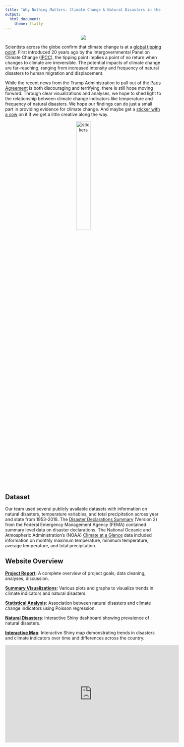```yaml
---
title: "Why Nothing Matters: Climate Change & Natural Disasters in the United States"
output: 
  html_document:
    theme: flatly
---
```

<center>
![](http://giphygifs.s3.amazonaws.com/media/rozlnqOWqxqA8/giphy.gif)  

</center>  


Scientists across the globe confirm that climate change is at a [global tipping point](https://www.nationalgeographic.com/science/2019/11/earth-tipping-point/). First introduced 20 years ago by the Intergovernmental Panel on Climate Change ([IPCC](https://www.ipcc.ch/)), the tipping point implies a point of no return when changes to climate are irreversible. The potential impacts of climate change are far-reaching, ranging from increased intensity and frequency of natural disasters to human migration and displacement. 


While the recent news from the Trump Administration to pull out of the [Paris Agreement](https://www.washingtonpost.com/climate-environment/2019/11/04/trump-makes-it-official-us-will-withdraw-paris-climate-accord/) is both discouraging and terrifying, there is still hope moving forward. Through clear visualizations and analyses, we hope to shed light to the relationship between climate change indicators like temperature and frequency of natural disasters. We hope our findings can do just a small part in providing evidence for climate change. And maybe get a [sticker with a cow](secret_cow.html) on it if we get a little creative along the way.

<center>
<img src="data/stickers.png" alt="stickers" style="width:30%">
</center>
## Dataset
Our team used several publicly available datasets with information on natural disasters, temperature variables, and total precipitation across year and state from 1953-2018. The [Disaster Declarations Summary](https://www.fema.gov/media-library/assets/documents/28318) (Version 2) from the Federal Emergency Management Agency (FEMA) contained summary level data on disaster declarations. The National Oceanic and Atmospheric Administration's (NOAA) [Climate at a Glance](https://www.ncdc.noaa.gov/cag/national/mapping/) data included information on monthly maximum temperature, minimum temperature, average temperature, and total precipitation. 

## Website Overview

[**Project Report**](project_report.html): A complete overview of project goals, data cleaning, analyses, discussion.  

[**Summary Visualizations**](summary_viz.html): Various plots and graphs to visualize trends in climate indicators and natural disasters.

[**Statistical Analysis**](data_analysis.html): Association between natural disasters and climate change indicators using Poisson regression.  

[**Natural Disasters**](https://ashleytseng.shinyapps.io/shiny_dashboard/): Interactive Shiny dashboard showing prevalence of natural disasters. 

[**Interactive Map**](https://mrc2229.shinyapps.io/shiny_map/): Interactive Shiny map demonstrating trends in disasters and climate indicators over time and differences across the country. 

<iframe width="560" height="315" src="https://youtu.be/i3u-O1KZxhU" frameborder="0" gesture="media" allow="encrypted-media" allowfullscreen></iframe>





